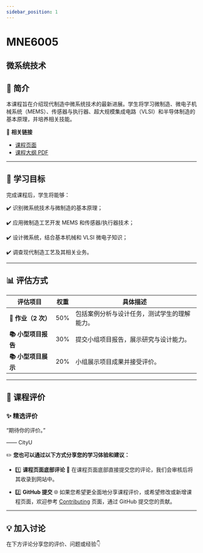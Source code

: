 ```yaml
---
sidebar_position: 1
---
```


# MNE6005
## 微系统技术

## **📘 简介**
本课程旨在介绍现代制造中微系统技术的最新进展。学生将学习微制造、微电子机械系统（MEMS）、传感器与执行器、超大规模集成电路（VLSI）和半导体制造的基本原理，并培养相关技能。

🔗 **相关链接**
- [课程页面](https://www.cityu.edu.hk/catalogue/pg/202425/course/MNE6005.htm)
- [课程大纲 PDF](https://www.cityu.edu.hk/catalogue/pg/202425/course/MNE6005.pdf)

---

## **🎯 学习目标**

完成课程后，学生将能够：

✔️ 识别微系统技术与微制造的基本原理；

✔️ 应用微制造工艺开发 MEMS 和传感器/执行器技术；

✔️ 设计微系统，结合基本机械和 VLSI 微电子知识；

✔️ 调查现代制造工艺及其相关业务。

---

## **📊 评估方式**

| **评估项目**           | **权重** | **具体描述**                                                                                       |
|-----------------------|---------|---------------------------------------------------------------------------------------------------|
| **📖 作业（2 次）**     | 50%     | 包括案例分析与设计任务，测试学生的理解能力。                                                     |
| **📚 小型项目报告**      | 30%     | 提交小组项目报告，展示研究与设计能力。                                                           |
| **📚 小型项目展示**      | 20%     | 小组展示项目成果并接受评价。                                                                     |

---

## **💬 课程评价**

### ✨ **精选评价**
<div className={commentStyles.commentBox}>
    <p className={commentStyles.commentText}>
        “期待你的评价。”
    </p>
    <p className={commentStyles.commentAuthor}>—— CityU</p>
</div>

✏️ **您也可以通过以下方式分享您的学习体验和建议：**

- 1️⃣ **课程页面底部评论**
💬 在课程页面底部直接提交您的评论，我们会审核后将其收录到网站中。

- 2️⃣ **GitHub 提交**
🌐 如果您希望更全面地分享课程评价，或希望修改或新增课程页面，欢迎参考 [Contributing](https://penjc.github.io/CityU/contributing) 页面，通过 GitHub 提交您的贡献。

---

## **💡 加入讨论**

在下方评论分享您的评价、问题或经验👇
<Utterances />